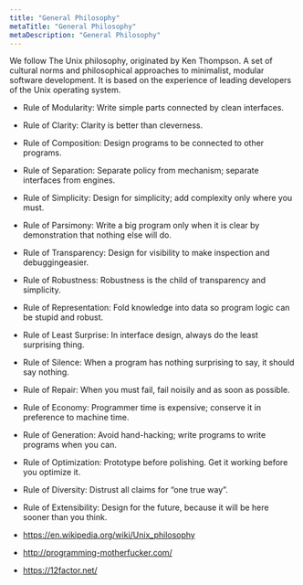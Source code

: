 ```yaml
---
title: "General Philosophy"
metaTitle: "General Philosophy"
metaDescription: "General Philosophy"
---
```


We follow The Unix philosophy, originated by Ken Thompson. A set of cultural norms and philosophical approaches to minimalist, modular software development. It is based on the experience of leading developers of the Unix operating system. 

- Rule of Modularity: Write simple parts connected by clean interfaces.
- Rule of Clarity: Clarity is better than cleverness.
- Rule of Composition: Design programs to be connected to other programs.
- Rule of Separation: Separate policy from mechanism; separate interfaces from engines.
- Rule of Simplicity: Design for simplicity; add complexity only where you must.
- Rule of Parsimony: Write a big program only when it is clear by demonstration that nothing else will do.
- Rule of Transparency: Design for visibility to make inspection and debuggingeasier.
- Rule of Robustness: Robustness is the child of transparency and simplicity.
- Rule of Representation: Fold knowledge into data so program logic can be stupid and robust.
- Rule of Least Surprise: In interface design, always do the least surprising thing.
- Rule of Silence: When a program has nothing surprising to say, it should say nothing.
- Rule of Repair: When you must fail, fail noisily and as soon as possible.
- Rule of Economy: Programmer time is expensive; conserve it in preference to machine time.
- Rule of Generation: Avoid hand-hacking; write programs to write programs when you can.
- Rule of Optimization: Prototype before polishing. Get it working before you optimize it.
- Rule of Diversity: Distrust all claims for “one true way”.
- Rule of Extensibility: Design for the future, because it will be here sooner than you think.

 - https://en.wikipedia.org/wiki/Unix_philosophy
 - http://programming-motherfucker.com/
 - https://12factor.net/

